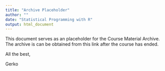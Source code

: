 ```yaml
---
title: "Archive Placeholder"
author: ""
date: "Statistical Programming with R"
output: html_document
---
```


This document serves as an placeholder for the Course Material Archive.
The archive is can be obtained from this link after the course has ended.

All the best, 

Gerko